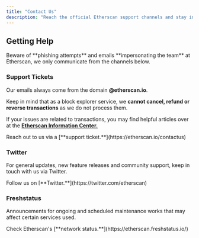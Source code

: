 ```yaml
---
title: "Contact Us"
description: "Reach the official Etherscan support channels and stay informed."
---
```


## Getting Help

<Warning>
Beware of **phishing attempts** and emails **impersonating the team** at Etherscan, we only communicate from the channels below.
</Warning>

### Support Tickets

Our emails always come from the domain **@etherscan.io**.

Keep in mind that as a block explorer service, we **cannot cancel, refund or reverse transactions** as we do not process them.

If your issues are related to transactions, you may find helpful articles over at the [**Etherscan Information Center.**](https://info.etherscan.com/)

<Info>
Reach out to us via a [**support ticket.**](https://etherscan.io/contactus)
</Info>

### Twitter

For general updates, new feature releases and community support, keep in touch with us via Twitter.

<Info>
Follow us on [**Twitter.**](https://twitter.com/etherscan)
</Info>

### Freshstatus

Announcements for ongoing and scheduled maintenance works that may affect certain services used.

<Info>
Check Etherscan's [**network status.**](https://etherscan.freshstatus.io/)
</Info>